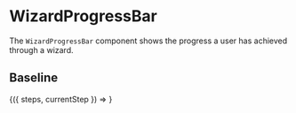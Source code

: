 
<Meta title="Controls/WizardProgressBar" component={WizardProgressBar}/>

# WizardProgressBar

The `WizardProgressBar` component shows the progress a user has achieved through a wizard.

## Baseline

<Canvas>
	<Story name="Baseline" args={{
		steps: ['Start', 'Getting started', 'Halfway through', 'Almost there', 'The end'],
		currentStep: 3,
	}}>
		{({ steps, currentStep }) => <WizardProgressBar steps={steps} currentStep={Math.max(0, Math.min(steps.length - 1, currentStep))}/>}
	</Story>
</Canvas>

<ArgsTable story="Baseline"/>
